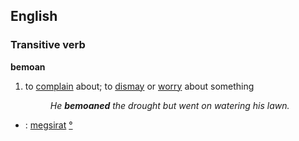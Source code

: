 ==English==
===Transitive verb===
'''bemoan'''
# to [[complain]] about; to [[dismay]] or [[worry]] about something
#:''He '''bemoaned''' the drought but went on watering his lawn.''

*{{hu}}: [[megsirat]] [[:hu:megsirat|°]]